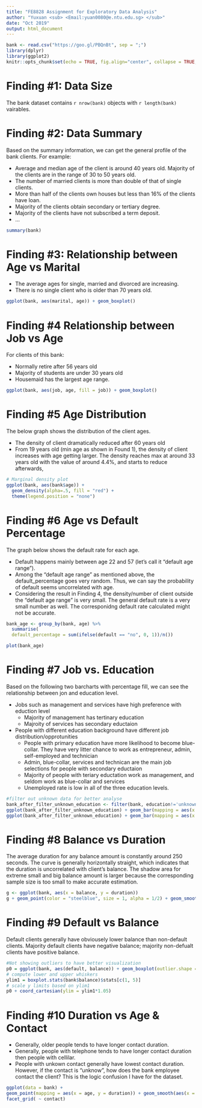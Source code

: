 ```yaml
---
title: "FE8828 Assignment for Exploratory Data Analysis"
author: "Yuxuan <sub> <Email:yuan0080@e.ntu.edu.sg> </sub>"
date: "Oct 2019"
output: html_document
---
```



```r
bank <- read.csv("https://goo.gl/PBQnBt", sep = ";")
library(dplyr)
library(ggplot2)
knitr::opts_chunk$set(echo = TRUE, fig.align="center", collapse = TRUE, cache = TRUE)
```

# Finding #1: Data Size

The bank dataset contains `r nrow(bank)`  objects with `r length(bank)` vairables.


# Finding #2: Data Summary

Based on the summary information, we can get the general profile of the bank clients.
For example:

* Average and median age of the client is around 40 years old. Majority of the clients are in the range of 30 to 50 years old.
* The number of married clients is more than double of that of single clients. 
* More than half of the clients own houses but less than 16% of the clients have loan. 
* Majority of the clients obtain secondary or tertiary degree.
* Majority of the clients have not subscribed a term deposit.
* ...


```r
summary(bank)
```

# Finding #3: Relationship between Age vs Marital

* The average ages for single, married and divorced are increasing.
* There is no single client who is older than 70 years old.

```r
ggplot(bank, aes(marital, age)) + geom_boxplot()
```

# Finding #4 Relationship between Job vs Age

For clients of this bank: 

* Normally retire after 56 years old
* Majority of students are under 30 years old
* Housemaid has the largest age range.

```r
ggplot(bank, aes(job, age, fill = job)) + geom_boxplot()
```


# Finding #5 Age Distribution

The below graph shows the distribution of the client ages. 

* The density of client dramatically reduced after 60 years old
* From 19 years old (min age as shown in Found 1), the density of client increases with age getting larger. The density reaches max at around 33 years old with the value of around 4.4%, and starts to reduce afterwards,

```r
# Marginal density plot
ggplot(bank, aes(bank$age)) + 
  geom_density(alpha=.5, fill = "red") + 
  theme(legend.position = "none")
```


# Finding #6 Age vs Default Percentage

The graph below shows the default rate for each age.

* Default happens mainly between age 22 and 57 (let's call it "default age range").
* Among the "default age range" as mentioned above, the default_percentage goes very random. Thus, we can say the probability of default seems uncorrelated with age.
* Considering the result in Finding 4, the density/number of client outside the "default age range" is very small. The general default rate is a very small number as well. The corresponidng default rate calculated might not be accurate.


```r
bank_age <- group_by(bank, age) %>%
  summarise(
  default_percentage = sum(ifelse(default == "no", 0, 1))/n())

plot(bank_age)

```

# Finding #7 Job vs. Education

Based on the following two barcharts with percentage fill, we can see the relationship between jon and education level.

* Jobs such as management and services have high preference with eduction level
  + Majority of management has tertinary education
  + Majroity of services has secondary eductaion

* People with different education background have different job distribution/opprotunities
  + People with primary education have more likelihood to become blue-collar. They have very litter chance to work as entrepreneur, admin, self-employed and technician
  + Admin, blue-collar, services and technican are the main job selections for people with secondary eductaion
  + Majority of people with teriary eductation work as management, and seldom work as blue-collar and services
  + Unemployed rate is low in all of the three education levels.

```r
#filter out unknown data for better analyse
bank_after_filter_unknown_education <- filter(bank, education!='unknown'&job!='unknown')
ggplot(bank_after_filter_unknown_education) + geom_bar(mapping = aes(x = job, fill = education),position = "fill")
ggplot(bank_after_filter_unknown_education) + geom_bar(mapping = aes(x = education, fill = job),position = "fill")
```

# Finding #8 Balance vs Duration

The average duration for any balance amount is constantly around 250 seconds.
The curve is generally horizontally straight, which indicates that the duration is uncorrelated with client's balance.
The shadow area for extreme small and big balance amount is larger because the corresponding sample size is too small to make accurate estimation.

```r
g <- ggplot(bank, aes(x = balance, y = duration))
g + geom_point(color = "steelblue", size = 1, alpha = 1/2) + geom_smooth()
```

# Finding #9 Default vs Balance

Default clients generally have obviousely lower balance than non-default clients.
Majority default clients have negative balance; majority non-defualt clients have positive balance.

```r
#Not showing outliers to have better visualization
p0 = ggplot(bank, aes(default, balance)) + geom_boxplot(outlier.shape = NA) 
# compute lower and upper whiskers
ylim1 = boxplot.stats(bank$balance)$stats[c(1, 5)]
# scale y limits based on ylim1
p0 + coord_cartesian(ylim = ylim1*1.05)
```

# Finding #10 Duration vs Age & Contact

* Generally, older people tends to have longer contact duration.
* Generally, people with telephone tends to have longer contact duration then people with cellilar.
* People with unkown contact generally have lowest contact duration. However, if the contact is "unknow", how does the bank employee contact the client? This is the logic confusion I have for the dataset. 

```r
ggplot(data = bank) +
geom_point(mapping = aes(x = age, y = duration)) + geom_smooth(aes(x = age, y = balance), method = 'lm') +
facet_grid( ~ contact)
```
